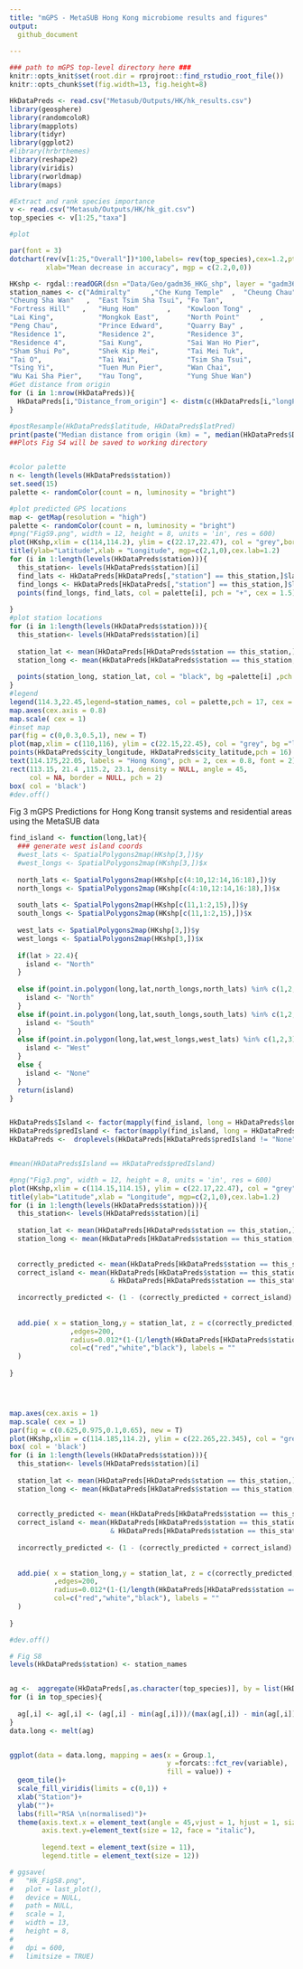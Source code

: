 ---
title: "mGPS - MetaSUB Hong Kong microbiome results and figures"
output: 
  github_document
    
---

```{r setup, echo = F}

### path to mGPS top-level directory here ###
knitr::opts_knit$set(root.dir = rprojroot::find_rstudio_root_file())
knitr::opts_chunk$set(fig.width=13, fig.height=8) 
```

```{r, message = F, echo = T}
HkDataPreds <- read.csv("Metasub/Outputs/HK/hk_results.csv")
library(geosphere)
library(randomcoloR) 
library(mapplots)
library(tidyr)
library(ggplot2)
#library(hrbrthemes)
library(reshape2)
library(viridis)
library(rworldmap)
library(maps)
```


```{r}
#Extract and rank species importance
v <- read.csv("Metasub/Outputs/HK/hk_git.csv")
top_species <- v[1:25,"taxa"]

#plot

par(font = 3)
dotchart(rev(v[1:25,"Overall"])*100,labels= rev(top_species),cex=1.2,pt.cex = 1.3,
         xlab="Mean decrease in accuracy", mgp = c(2.2,0,0))

```



```{r}
HKshp <- rgdal::readOGR(dsn ="Data/Geo/gadm36_HKG_shp", layer = "gadm36_HKG_1", verbose = F)
station_names <- c("Admiralty"     ,"Che Kung Temple"  ,  "Cheung Chau",       
"Cheung Sha Wan"   ,  "East Tsim Sha Tsui", "Fo Tan",            
"Fortress Hill"   ,   "Hung Hom"       ,    "Kowloon Tong" ,     
"Lai King",           "Mongkok East",       "North Point"     ,  
"Peng Chau",          "Prince Edward",      "Quarry Bay" ,       
"Residence 1",        "Residence 2",        "Residence 3",       
"Residence 4",        "Sai Kung",           "Sai Wan Ho Pier",   
"Sham Shui Po",       "Shek Kip Mei",       "Tai Mei Tuk",       
"Tai O",              "Tai Wai",            "Tsim Sha Tsui",     
"Tsing Yi",           "Tuen Mun Pier",      "Wan Chai",          
"Wu Kai Sha Pier",    "Yau Tong",           "Yung Shue Wan") 
#Get distance from origin 
for (i in 1:nrow(HkDataPreds)){
  HkDataPreds[i,"Distance_from_origin"] <- distm(c(HkDataPreds[i,"longPred"],HkDataPreds[i,"latPred"]), c(HkDataPreds[i,"longitude"],HkDataPreds[i,"latitude"]), fun = distHaversine)/1000
}

#postResample(HkDataPreds$latitude, HkDataPreds$latPred)
print(paste("Median distance from origin (km) = ", median(HkDataPreds$Distance_from_origin)))
##Plots Fig S4 will be saved to working directory


#color palette 
n <- length(levels(HkDataPreds$station))
set.seed(15)
palette <- randomColor(count = n, luminosity = "bright")

#plot predicted GPS locations
map <- getMap(resolution = "high")
palette <- randomColor(count = n, luminosity = "bright")
#png("FigS9.png", width = 12, height = 8, units = 'in', res = 600)
plot(HKshp,xlim = c(114,114.2), ylim = c(22.17,22.47), col = "grey",border = "darkgrey", bg = "lightskyblue1", xlab = "", ylab = "")
title(ylab="Latitude",xlab = "Longitude", mgp=c(2,1,0),cex.lab=1.2)
for (i in 1:length(levels(HkDataPreds$station))){
  this_station<- levels(HkDataPreds$station)[i]
  find_lats <- HkDataPreds[HkDataPreds[,"station"] == this_station,]$latPred
  find_longs <- HkDataPreds[HkDataPreds[,"station"] == this_station,]$longPred
  points(find_longs, find_lats, col = palette[i], pch = "+", cex = 1.5)
  
}
#plot station locations
for (i in 1:length(levels(HkDataPreds$station))){
  this_station<- levels(HkDataPreds$station)[i]
  
  station_lat <- mean(HkDataPreds[HkDataPreds$station == this_station,]$latitude)
  station_long <- mean(HkDataPreds[HkDataPreds$station == this_station,]$longitude)
  
  points(station_long, station_lat, col = "black", bg =palette[i] ,pch = 24, cex = 1.3)
}
#legend 
legend(114.3,22.45,legend=station_names, col = palette,pch = 17, cex = 0.8, bg = "lightskyblue1")
map.axes(cex.axis = 0.8)
map.scale( cex = 1)
#inset map 
par(fig = c(0,0.3,0.5,1), new = T) 
plot(map,xlim = c(110,116), ylim = c(22.15,22.45), col = "grey", bg ="lightskyblue1",border = "darkgrey")
points(HkDataPreds$city_longitude, HkDataPreds$city_latitude,pch = 16)
text(114.175,22.05, labels = "Hong Kong", pch = 2, cex = 0.8, font = 2)
rect(113.15, 21.4 ,115.2, 23.1, density = NULL, angle = 45,
     col = NA, border = NULL, pch = 2)
box( col = 'black')
#dev.off()

```


Fig 3 mGPS Predictions for Hong Kong transit systems and residential areas using the MetaSUB data

```{r}
find_island <- function(long,lat){
  ### generate west island coords
  #west_lats <- SpatialPolygons2map(HKshp[3,])$y
  #west_longs <- SpatialPolygons2map(HKshp[3,])$x
  
  north_lats <- SpatialPolygons2map(HKshp[c(4:10,12:14,16:18),])$y
  north_longs <- SpatialPolygons2map(HKshp[c(4:10,12:14,16:18),])$x
  
  south_lats <- SpatialPolygons2map(HKshp[c(11,1:2,15),])$y
  south_longs <- SpatialPolygons2map(HKshp[c(11,1:2,15),])$x
  
  west_lats <- SpatialPolygons2map(HKshp[3,])$y
  west_longs <- SpatialPolygons2map(HKshp[3,])$x
  
  if(lat > 22.4){
    island <- "North"
  }
  
  else if(point.in.polygon(long,lat,north_longs,north_lats) %in% c(1,2,3)){
    island <- "North"
  }
  else if(point.in.polygon(long,lat,south_longs,south_lats) %in% c(1,2,3)){
    island <- "South"
  }
  else if(point.in.polygon(long,lat,west_longs,west_lats) %in% c(1,2,3)){
    island <- "West"
  }
  else {
    island <- "None"
  }
  return(island)
}


HkDataPreds$Island <- factor(mapply(find_island, long = HkDataPreds$longitude, lat = HkDataPreds$latitude))
HkDataPreds$predIsland <- factor(mapply(find_island, long = HkDataPreds$longPred, lat =HkDataPreds$latPred))
HkDataPreds <-  droplevels(HkDataPreds[HkDataPreds$predIsland != "None",])


#mean(HkDataPreds$Island == HkDataPreds$predIsland)

#png("Fig3.png", width = 12, height = 8, units = 'in', res = 600)
plot(HKshp,xlim = c(114.15,114.15), ylim = c(22.17,22.47), col = "grey", border = "darkgrey",bg = "lightskyblue1", xlab = "",ylab = "")
title(ylab="Latitude",xlab = "Longitude", mgp=c(2,1,0),cex.lab=1.2)
for (i in 1:length(levels(HkDataPreds$station))){
  this_station<- levels(HkDataPreds$station)[i]
  
  station_lat <- mean(HkDataPreds[HkDataPreds$station == this_station,]$latitude)
  station_long <- mean(HkDataPreds[HkDataPreds$station == this_station,]$longitude)
  
  
  correctly_predicted <- mean(HkDataPreds[HkDataPreds$station == this_station,]$stationPred == this_station ) 
  correct_island <- mean(HkDataPreds[HkDataPreds$station == this_station,]$predIsland == HkDataPreds[HkDataPreds$station == this_station,]$Island
                         & HkDataPreds[HkDataPreds$station == this_station,]$stationPred != this_station)
                           
  incorrectly_predicted <- (1 - (correctly_predicted + correct_island) ) 
  
  
  add.pie( x = station_long,y = station_lat, z = c(correctly_predicted,correct_island,incorrectly_predicted)
               ,edges=200,
               radius=0.012*(1-(1/length(HkDataPreds[HkDataPreds$station == this_station,]$stationPred)**0.5)),
               col=c("red","white","black"), labels = ""
  )
  
}




map.axes(cex.axis = 1)
map.scale( cex = 1)
par(fig = c(0.625,0.975,0.1,0.65), new = T) 
plot(HKshp,xlim = c(114.185,114.2), ylim = c(22.265,22.345), col = "grey", border = "darkgrey", bg ="lightskyblue1")
box( col = 'black')
for (i in 1:length(levels(HkDataPreds$station))){
  this_station<- levels(HkDataPreds$station)[i]
  
  station_lat <- mean(HkDataPreds[HkDataPreds$station == this_station,]$latitude)
  station_long <- mean(HkDataPreds[HkDataPreds$station == this_station,]$longitude)
  
  
  correctly_predicted <- mean(HkDataPreds[HkDataPreds$station == this_station,]$stationPred == this_station ) 
  correct_island <- mean(HkDataPreds[HkDataPreds$station == this_station,]$predIsland == HkDataPreds[HkDataPreds$station == this_station,]$Island
                         & HkDataPreds[HkDataPreds$station == this_station,]$stationPred != this_station)
  
  incorrectly_predicted <- (1 - (correctly_predicted + correct_island) ) 
  
  
  add.pie( x = station_long,y = station_lat, z = c(correctly_predicted,correct_island,incorrectly_predicted)
           ,edges=200,
           radius=0.012*(1-(1/length(HkDataPreds[HkDataPreds$station == this_station,]$stationPred)**0.25)),
           col=c("red","white","black"), labels = ""
  )
  
}

#dev.off()


```

```{r, message = F}

# Fig S8
levels(HkDataPreds$station) <- station_names


ag <-  aggregate(HkDataPreds[,as.character(top_species)], by = list(HkDataPreds$station), FUN = median)
for (i in top_species){
  
  ag[,i] <- ag[,i] <- (ag[,i] - min(ag[,i]))/(max(ag[,i]) - min(ag[,i]))
}
data.long <- melt(ag)


ggplot(data = data.long, mapping = aes(x = Group.1,
                                       y =forcats::fct_rev(variable),
                                       fill = value)) +
  geom_tile()+
  scale_fill_viridis(limits = c(0,1)) +
  xlab("Station")+
  ylab("")+
  labs(fill="RSA \n(normalised)")+
  theme(axis.text.x = element_text(angle = 45,vjust = 1, hjust = 1, size = 11),
        axis.text.y=element_text(size = 12, face = "italic"),
        
        legend.text = element_text(size = 11), 
        legend.title = element_text(size = 12))

# ggsave(
#   "Hk_FigS8.png",
#   plot = last_plot(),
#   device = NULL,
#   path = NULL,
#   scale = 1,
#   width = 13,
#   height = 8,
#   
#   dpi = 600,
#   limitsize = TRUE)


```







